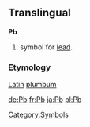 ==Translingual==

'''Pb'''

# {{chemistry}} symbol for [[lead]].
[[Category:Symbols]]
===Etymology===

[[Latin]] [[plumbum]]

[[de:Pb]]
[[fr:Pb]]
[[ja:Pb]]
[[pl:Pb]]